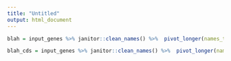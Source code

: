 ---
title: "Untitled"
output: html_document
---


```{r}
blah = input_genes %>% janitor::clean_names() %>%  pivot_longer(names_to = "disease", values_to = "gene", everything()) %>% left_join(all_gene_length) %>% filter(!is.na(Length)) %>% group_by(disease) %>% summarise(nucleotides = sum(Length))

blah_cds = input_genes %>% janitor::clean_names() %>%  pivot_longer(names_to = "disease", values_to = "gene", everything()) %>% left_join(all_gene_length) %>% filter(!is.na(Length)) %>% group_by(disease) %>% filter(!is.na(cds_length)) %>% summarise(nucleotides = sum(cds_length))
```

